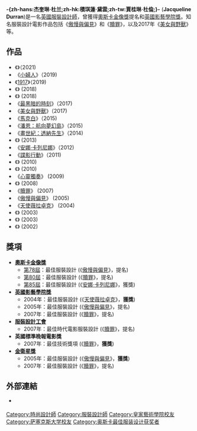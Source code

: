 {{noteTA
|T=zh-hans:杰奎琳·杜兰;zh-hk:積琪蓮·黛雲;zh-tw:賈桂琳·杜倫;
|1=zh-hans:赎罪;zh-hk:愛·誘·罪;zh-tw:贖罪;
|2=zh:天使薇拉卓克;zh-hans:维拉·德雷克;zh-hk:地下觀音;zh-tw:天使薇拉卓克;
|3=zh-hans:少年亚当;zh-hk:忘情水;zh-tw:烈火亞當;
}}
'''-{zh-hans:杰奎琳·杜兰;zh-hk:積琪蓮·黛雲;zh-tw:賈桂琳·杜倫;}-''' ('''Jacqueline Durran''')是一名[[英國|英國]][[服裝設計師|服裝設計師]]，曾獲得[[奧斯卡金像獎|奧斯卡金像獎]]提名和[[BAFTA|英國影藝學院獎]]。知名服裝設計電影作品包括《[[傲慢與偏見_(2005年電影)|傲慢與偏見]]》和《[[贖罪_(電影)|贖罪]]》，以及2017年《[[美女與野獸_(2017年電影)|美女與野獸]]》等。

==作品==
*《{{le|蝙蝠俠 (2021電影)|The Batman (film)|蝙蝠俠}}》（2021)
*《[[小婦人_(2019年電影)|小婦人]]》（2019)
*《[[1917_(電影)|1917]]》（2019)
*《{{le|彼得盧：人民之聲|Peterloo (film)}}》 (2018)
*《{{le|抹大拉的馬利亞 (2018年電影)|Mary Magdalene (2018 film)|抹大拉的馬利亞}}》 (2018)
*《[[最黑暗的時刻|最黑暗的時刻]]》（2017)
*《[[美女與野獸_(2017年電影)|美女與野獸]]》（2017)
*《[[馬克白_(2015年電影)|馬克白]]》（2015)
*《[[潘恩：航向夢幻島|潘恩：航向夢幻島]]》（2015)
*《[[畫世紀：透納先生|畫世紀：透納先生]]》（2014)
*《{{le|盜貼人生|The Double (2013 film)}}》 (2013)
*《[[安娜·卡列尼娜_(2012年電影)|安娜·卡列尼娜]]》（2012)
*《[[諜影行動|諜影行動]]》（2011)
*《{{le|年復一年|Another Year (film)}}》 (2010)
*《{{le|魔法褓母麥克菲2|Nanny McPhee and the Big Bang}}》 (2010)
*《[[心靈獨奏|心靈獨奏]]》 (2009)
*《{{le|無憂無慮 (2008年電影)|Happy-Go-Lucky (2008 film)|無憂無慮}}》 (2008)
*《[[贖罪|贖罪]]》 (2007)
*《[[傲慢與偏見_(2005年電影)|傲慢與偏見]]》 (2005)
*《[[天使薇拉卓克|天使薇拉卓克]]》 (2004)
*《{{le|我要|Yes (film)}}》 (2003)
*《{{le|烈火亞當|Young Adam (film)}}》 (2003)
*《{{le|折翼天使|All or Nothing (film)}}》 (2002)

==獎項==
*'''[[奧斯卡金像獎|奧斯卡金像獎]]'''
**[[第78屆奧斯卡金像獎|第78屆]]：最佳服裝設計 (《[[傲慢與偏見_(2005年電影)|傲慢與偏見]]》，提名)
**[[第80屆奧斯卡金像獎|第80屆]]：最佳服裝設計 (《[[贖罪|贖罪]]》，提名)
**[[第85屆奧斯卡金像獎|第85屆]]：最佳服裝設計 (《[[安娜·卡列尼娜_(2012年电影)|安娜·卡列尼娜]]》，獲獎)
*'''[[BAFTA|英國影藝學院獎]]'''
**2004年：最佳服裝設計 (《[[天使薇拉卓克|天使薇拉卓克]]》，'''獲獎''')
**2005年：最佳服裝設計 (《[[傲慢與偏見_(2005年電影)|傲慢與偏見]]》，提名)
**2007年：最佳服裝設計 (《[[贖罪|贖罪]]》，提名)
*'''[[服裝設計工會|服裝設計工會]]'''
**2007年：最佳時代電影服裝設計 (《[[贖罪|贖罪]]》，提名)
*'''英國標準晚報電影獎'''
**2007年：最佳技術獎項 (《[[贖罪|贖罪]]》，'''獲獎''')
*'''[[金衛星獎|金衛星獎]]'''
**2005年：最佳服裝設計 (《[[傲慢與偏見_(2005年電影)|傲慢與偏見]]》，'''獲獎''')
**2007年：最佳服裝設計 (《[[贖罪|贖罪]]》，提名)

==外部連結==
*{{en}} {{imdb name|id=0244330|name=賈桂琳·杜倫}}
{{奧斯卡最佳服裝設計獎}}
{{Authority control}}

{{DEFAULTSORT:Durran, Jacqueline}}
[[Category:時尚設計師|Category:時尚設計師]]
[[Category:服裝設計師|Category:服裝設計師]]
[[Category:皇家藝術學院校友|Category:皇家藝術學院校友]]
[[Category:萨塞克斯大学校友|Category:萨塞克斯大学校友]]
[[Category:奥斯卡最佳服装设计获奖者|Category:奥斯卡最佳服装设计获奖者]]
